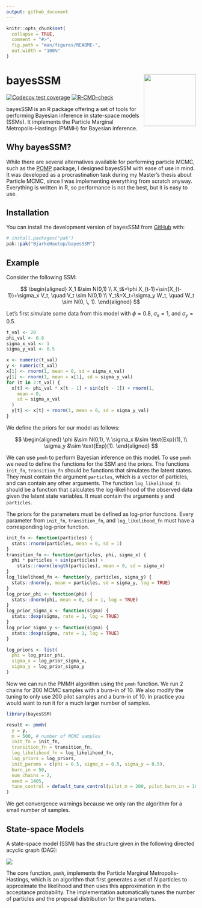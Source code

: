 ```yaml
---
output: github_document
---
```


<!-- README.md is generated from README.Rmd. Please edit that file -->

```r
knitr::opts_chunk$set(
  collapse = TRUE,
  comment = "#>",
  fig.path = "man/figures/README-",
  out.width = "100%"
)
```

# bayesSSM <img src="man/figures/logo.png" align="right" height="138" alt="" />

<!-- badges: start -->
[![Codecov test coverage](https://codecov.io/gh/BjarkeHautop/bayesSSM/graph/badge.svg)](https://app.codecov.io/gh/BjarkeHautop/bayesSSM)
[![R-CMD-check](https://github.com/BjarkeHautop/bayesSSM/actions/workflows/R-CMD-check.yaml/badge.svg)](https://github.com/BjarkeHautop/bayesSSM/actions/workflows/R-CMD-check.yaml)
<!-- badges: end -->

bayesSSM is an R package offering a set of tools for performing Bayesian 
inference in state-space models (SSMs). It implements the
Particle Marginal Metropolis-Hastings (PMMH) for Bayesian inference. 

## Why bayesSSM?

While there are several alternatives available for performing particle MCMC, 
such as the [POMP](https://kingaa.github.io/pomp/) package, I designed bayesSSM 
with ease of use in mind. It was developed as a procrastination task during my
Master's thesis about Particle MCMC, since I was implementing everything from
scratch anyway. Everything is written in R, so performance is not the best, but
it is easy to use. 

## Installation

You can install the development version of bayesSSM from 
[GitHub](https://github.com/) with:

``` r
# install.packages("pak")
pak::pak("BjarkeHautop/bayesSSM")
```

## Example

Consider the following SSM:

$$
\begin{aligned}
		X_1 &\sim N(0,1) \\
		X_t&=\phi X_{t-1}+\sin(X_{t-1})+\sigma_x V_t, \quad V_t \sim N(0,1) \\
		Y_t&=X_t+\sigma_y W_t, \quad W_t \sim N(0, \, 1).
\end{aligned}
$$

Let's first simulate some data from this model with $\phi = 0.8$, 
$\sigma_x = 1$, and $\sigma_y = 0.5$.

```r
t_val <- 20
phi_val <- 0.8
sigma_x_val <- 1
sigma_y_val <- 0.5

x <- numeric(t_val)
y <- numeric(t_val)
x[1] <- rnorm(1, mean = 0, sd = sigma_x_val)
y[1] <- rnorm(1, mean = x[1], sd = sigma_y_val)
for (t in 2:t_val) {
  x[t] <- phi_val * x[t - 1] + sin(x[t - 1]) + rnorm(1,
    mean = 0,
    sd = sigma_x_val
  )
  y[t] <- x[t] + rnorm(1, mean = 0, sd = sigma_y_val)
}
```

We define the priors for our model as follows:

$$
\begin{aligned}
		\phi &\sim N(0,1), \\
		\sigma_x &\sim \text{Exp}(1), \\
		\sigma_y &\sim \text{Exp}(1).
\end{aligned}
$$

We can use `pmmh` to perform Bayesian inference on this model. To use `pmmh`
we need to define the functions for the SSM and the priors. The functions 
`init_fn`, `transition_fn` should be functions that simulates the
latent states. They must contain the argument
`particles`, which is a vector of particles, and can contain any other 
arguments. The function `log_likelihood_fn` should be a function that
calculates the log-likelihood of the observed data given the latent state
variables. It must contain the arguments `y` and `particles`.

The priors for the parameters must be defined as log-prior functions. Every 
parameter from `init_fn`, `transition_fn`, and `log_likelihood_fn` must have a 
corresponding log-prior function.

```r
init_fn <- function(particles) {
  stats::rnorm(particles, mean = 0, sd = 1)
}
transition_fn <- function(particles, phi, sigma_x) {
  phi * particles + sin(particles) +
    stats::rnorm(length(particles), mean = 0, sd = sigma_x)
}
log_likelihood_fn <- function(y, particles, sigma_y) {
  stats::dnorm(y, mean = particles, sd = sigma_y, log = TRUE)
}
log_prior_phi <- function(phi) {
  stats::dnorm(phi, mean = 0, sd = 1, log = TRUE)
}
log_prior_sigma_x <- function(sigma) {
  stats::dexp(sigma, rate = 1, log = TRUE)
}
log_prior_sigma_y <- function(sigma) {
  stats::dexp(sigma, rate = 1, log = TRUE)
}

log_priors <- list(
  phi = log_prior_phi,
  sigma_x = log_prior_sigma_x,
  sigma_y = log_prior_sigma_y
)
```

Now we can run the PMMH algorithm using the `pmmh` function. We run 2 chains for
200 MCMC samples with a burn-in of 10. We also modify the tuning to only use
200 pilot samples and a burn-in of 10. 
In practice you would want to run it for a much larger number of samples. 

```r
library(bayesSSM)

result <- pmmh(
  y = y,
  m = 500, # number of MCMC samples
  init_fn = init_fn,
  transition_fn = transition_fn,
  log_likelihood_fn = log_likelihood_fn,
  log_priors = log_priors,
  init_params = c(phi = 0.5, sigma_x = 0.5, sigma_y = 0.5),
  burn_in = 50,
  num_chains = 2,
  seed = 1405,
  tune_control = default_tune_control(pilot_m = 200, pilot_burn_in = 10)
)
```

We get convergence warnings because we only ran the algorithm for a small number
of samples. 

## State-space Models

A state-space model (SSM) has the structure given in the following
directed acyclic graph (DAG):

![](man/figures/DAG_SSM.png)

The core function, `pmmh`, implements the Particle Marginal Metropolis-Hastings, 
which is an algorithm that first generates a set of $N$ particles to approximate
the likelihood and then uses this approximation in the acceptance probability. 
The implementation automatically tunes the number of particles and the proposal distribution for the parameters. 


